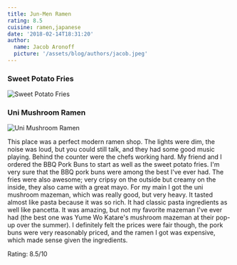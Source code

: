 ```yaml
---
title: Jun-Men Ramen
rating: 8.5
cuisine: ramen,japanese
date: '2018-02-14T18:31:20'
author:
  name: Jacob Aronoff
  picture: '/assets/blog/authors/jacob.jpeg'
---
```



### Sweet Potato Fries
![Sweet Potato Fries](/blog/jun-men-ramen1.jpg)

### Uni Mushroom Ramen
![Uni Mushroom Ramen](/blog/jun-men-ramen.jpg)

This place was a perfect modern ramen shop. The lights were dim, the noise was loud, but you could still talk, and they had some good music playing. Behind the counter were the chefs working hard. My friend and I ordered the BBQ Pork Buns to start as well as the sweet potato fries. I'm very sure that the BBQ pork buns were among the best I've ever had. The fries were also awesome; very cripsy on the outside but creamy on the inside, they also came with a great mayo. For my main I got the uni mushroom mazeman, which was really good, but very heavy. It tasted almost like pasta because it was so rich. It had classic pasta ingredients as well like pancetta. It was amazing, but not my favorite mazeman I've ever had (the best one was Yume Wo Katare's mushroom mazeman at their pop-up over the summer). I definitely felt the prices were fair though, the pork buns were very reasonably priced, and the ramen I got was expensive, which made sense given the ingredients.

Rating: 8.5/10
